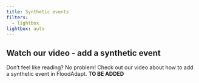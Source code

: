 ```yaml
---
title: Synthetic events
filters:
  - lightbox
lightbox: auto
---
```


::: {.callout-tip}
## Watch our video - add a synthetic event
Don't feel like reading? No problem! Check out our video about how to add a synthetic event in FloodAdapt.
**TO BE ADDED**
:::





